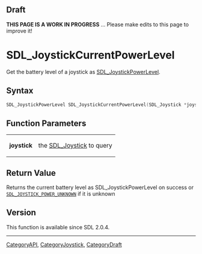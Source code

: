 
== Draft ==


'''THIS PAGE IS A WORK IN PROGRESS''' ... Please make edits to this page to improve it!


<!-- #*^*^*^*^*See https://wiki.libsdl.org/SGFunctions for details on editing this page*^*^*^*^* -->


= SDL_JoystickCurrentPowerLevel =

Get the battery level of a joystick as [[SDL_JoystickPowerLevel]].

== Syntax ==

<syntaxhighlight lang='c'>
SDL_JoystickPowerLevel SDL_JoystickCurrentPowerLevel(SDL_Joystick *joystick);
</syntaxhighlight>

== Function Parameters ==

{|
|'''joystick'''
|the [[SDL_Joystick]] to query
|}

== Return Value ==

Returns the current battery level as SDL_JoystickPowerLevel on success or
<code>[[SDL_JOYSTICK_POWER_UNKNOWN]]</code> if it is unknown



== Version ==

This function is available since SDL 2.0.4.


----
[[CategoryAPI]], [[CategoryJoystick]], [[CategoryDraft]]
<!-- #See the Style Guide for instructions on editing the footer. -->


